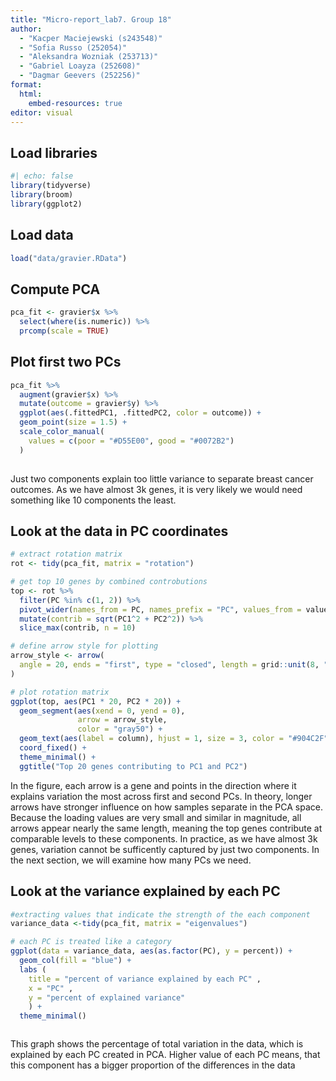 ```yaml
---
title: "Micro-report_lab7. Group 18"
author: 
  - "Kacper Maciejewski (s243548)"
  - "Sofia Russo (252054)"
  - "Aleksandra Wozniak (253713)"
  - "Gabriel Loayza (252608)"
  - "Dagmar Geevers (252256)"
format:
  html:
    embed-resources: true
editor: visual
---
```


## Load libraries

```r
#| echo: false
library(tidyverse)
library(broom)
library(ggplot2)
```

## Load data

```r
load("data/gravier.RData")
```

## Compute PCA

```r
pca_fit <- gravier$x %>%
  select(where(is.numeric)) %>%
  prcomp(scale = TRUE)
```

## Plot first two PCs

```r
pca_fit %>%
  augment(gravier$x) %>%
  mutate(outcome = gravier$y) %>%
  ggplot(aes(.fittedPC1, .fittedPC2, color = outcome)) + 
  geom_point(size = 1.5) +
  scale_color_manual(
    values = c(poor = "#D55E00", good = "#0072B2")
  )   
 
```

Just two components explain too little variance to separate breast cancer outcomes. As we have almost 3k genes, it is very likely we would need something like 10 components the least.

## Look at the data in PC coordinates

```r
# extract rotation matrix
rot <- tidy(pca_fit, matrix = "rotation")

# get top 10 genes by combined controbutions
top <- rot %>%
  filter(PC %in% c(1, 2)) %>%
  pivot_wider(names_from = PC, names_prefix = "PC", values_from = value) %>%
  mutate(contrib = sqrt(PC1^2 + PC2^2)) %>%
  slice_max(contrib, n = 10)

# define arrow style for plotting
arrow_style <- arrow(
  angle = 20, ends = "first", type = "closed", length = grid::unit(8, "pt")
)

# plot rotation matrix
ggplot(top, aes(PC1 * 20, PC2 * 20)) +
  geom_segment(aes(xend = 0, yend = 0),
               arrow = arrow_style,
               color = "gray50") +
  geom_text(aes(label = column), hjust = 1, size = 3, color = "#904C2F") +
  coord_fixed() +
  theme_minimal() +
  ggtitle("Top 20 genes contributing to PC1 and PC2")
```

In the figure, each arrow is a gene and points in the direction where it explains variation the most across first and second PCs. In theory, longer arrows have stronger influence on how samples separate in the PCA space. Because the loading values are very small and similar in magnitude, all arrows appear nearly the same length, meaning the top genes contribute at comparable levels to these components. In practice, as we have almost 3k genes, variation cannot be sufficently captured by just two components. In the next section, we will examine how many PCs we need.

## Look at the variance explained by each PC

```r
#extracting values that indicate the strength of the each component
variance_data <-tidy(pca_fit, matrix = "eigenvalues")

# each PC is treated like a category
ggplot(data = variance_data, aes(as.factor(PC), y = percent)) + 
  geom_col(fill = "blue") +
  labs ( 
    title = "percent of variance explained by each PC" ,
    x = "PC" ,
    y = "percent of explained variance"
    ) +
  theme_minimal() 



```

This graph shows the percentage of total variation in the data, which is explained by each PC created in PCA. Higher value of each PC means, that this component has a bigger proportion of the differences in the data
